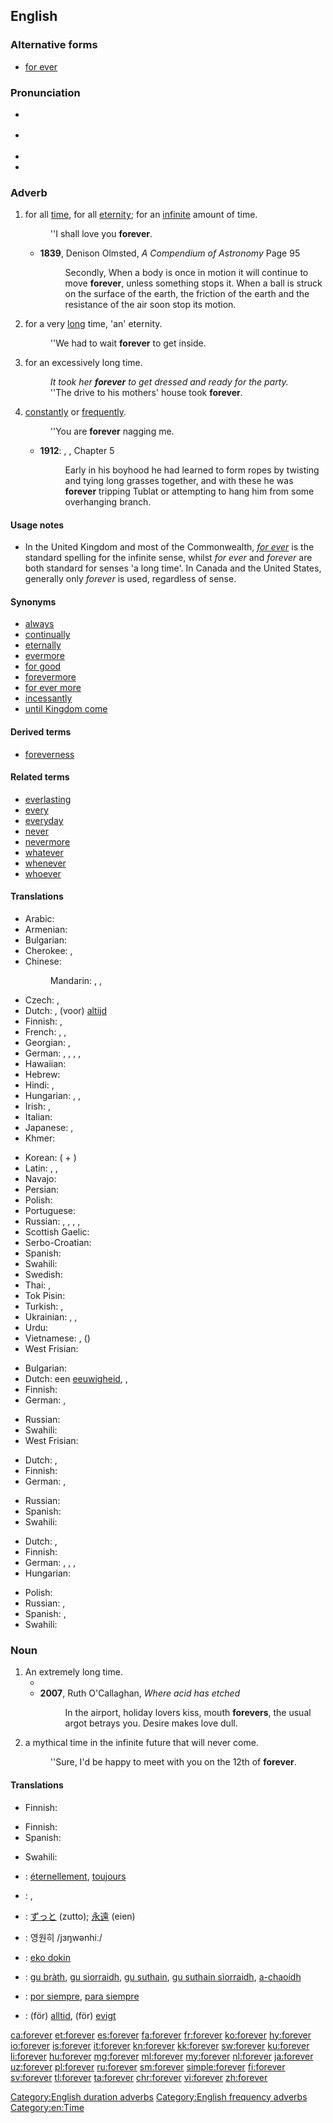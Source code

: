 ==English==

===Alternative forms===
* [[for ever]]

===Pronunciation===
* {{a|UK}} {{IPA|/fəˈɹɛvə(ɹ)/}}
* {{a|US}} {{IPA|/fəɹˈɛvɚ/}}
* {{audio|en-us-forever.ogg|Audio (US)}}
* {{rhymes|ɛvə(r)}}

===Adverb===
{{en-adv|-}}

# {{context|duration|lang=en}} for all [[time]], for all [[eternity]]; for an [[infinite]] amount of time.
#: ''I shall love you '''forever'''.
#* '''1839''', Denison Olmsted, ''A Compendium of Astronomy'' Page 95
#*: Secondly, When a body is once in motion it will continue to move '''forever''', unless something stops it. When a ball is struck on the surface of the earth, the friction of the earth and the resistance of the air soon stop its motion.
# {{context|duration|colloquial|lang=en}} for a very [[long]] time, 'an' eternity.
#: ''We had to wait '''forever''' to get inside.
# {{context|duration|colloquial|lang=en}} for an excessively long time.
#: ''It took her '''forever''' to get dressed and ready for the party.''
#: ''The drive to his mothers' house took '''forever'''.
# {{context|frequency|lang=en}} [[constantly]] or [[frequently]].
#: ''You are '''forever''' nagging me.
#* '''1912''': {{w|Edgar Rice Burroughs}}, {{w|Tarzan of the Apes}}, Chapter 5
#*: Early in his boyhood he had learned to form ropes by twisting and tying long grasses together, and with these he was '''forever''' tripping Tublat or attempting to hang him from some overhanging branch.

====Usage notes====
* In the United Kingdom and most of the Commonwealth, ''[[for ever]]'' is the standard spelling for the infinite sense, whilst ''for ever'' and ''forever'' are both standard for senses 'a long time'. In Canada and the United States, generally only ''forever'' is used, regardless of sense.

====Synonyms====
{{checksense}}
* [[always]]
* [[continually]]
* [[eternally]]
* [[evermore]]
* [[for good]]
* [[forevermore]]
* [[for ever more]]
* [[incessantly]]
* [[until Kingdom come]]

====Derived terms====
* [[foreverness]]

====Related terms====
* [[everlasting]]
* [[every]]
* [[everyday]]
* [[never]]
* [[nevermore]]
* [[whatever]]
* [[whenever]]
* [[whoever]]

====Translations====
{{trans-top|for all time, for all eternity; for an infinite amount of time}}
* Arabic: {{t|ar|إلى الأبد|tr='ílaa al-'ábad|sc=Arab}}
* Armenian: {{t|hy|ընդմիշտ|tr=ëndmišt|sc=Armn}}
* Bulgarian: {{t+|bg|завинаги|sc=Cyrl}}
* Cherokee: {{t|chr|ᎢᎪᎯᏛ|tr=i-go-hi-dv|sc=Cher}}, {{t|chr|ᎢᎪᎯᏓᏊᎨᏒ|tr=igohidaquugesv|sc=Cher}}
* Chinese:
*: Mandarin: {{t+|cmn|永久|tr=yǒngjiǔ|sc=Hani}}, {{t+|cmn|永遠|sc=Hani}}, {{t+|cmn|永远|tr=yǒngyuǎn|sc=Hani}}
* Czech: {{t|cs|navždy}}, {{t|cs|na věky}}
* Dutch: {{t|nl|eeuwig}}, (voor) [[altijd]]
* Finnish: {{t+|fi|ikuisesti}}, {{t|fi|ikiajoiksi}}
* French: {{t+|fr|à jamais}}, {{t+|fr|toujours}}, {{t+|fr|pour toujours}}
* Georgian: {{t|ka|მუდამ|sc=Geor}}, {{t|ka|სამუდამოდ|sc=Geor}}
* German: {{t+|de|für immer}}, {{t+|de|ewig}}, {{t+|de|unaufhörlich}}, {{t+|de|auf}} {{t+|de|immer}}, {{t|de|für eger}}
* Hawaiian: {{t|haw|mau loa}}
* Hebrew: {{t|he|לנצח|tr=lanétsaḥ|sc=Hebr}}
* Hindi: {{t|hi|हमेशा के लिए|tr=hameśā ke li'e|sc=Deva}}, {{t|hi|कभी के लिए|tr=kabhī ke li'e|sc=Deva}}
* Hungarian: {{t+|hu|örökre}}, {{t+|hu|örökké}}, {{t|hu|mindörökké}}
* Irish: {{t|ga|go bráth}}, {{t|ga|go deo}}
* Italian: {{t|it|per sempre}}
* Japanese: {{t+|ja|永久|tr=えいきゅうに, eikyū-ni|alt=永久に|sc=Jpan}}, {{t+|ja|永遠|tr=えいえんに, eien-ni|alt=永遠に|sc=Jpan}}
* Khmer: {{t+|km|រហូត|tr=rahoat|sc=Khmr}}
{{trans-mid}}
* Korean: {{t+|ko|영원|tr=yeongwon-hi|alt=영원히|sc=Hang}} ({{t+|ko|永遠|sc=Hang}} + {{t+|ko|히|sc=Hang}})
* Latin: {{t|la|in perpetuum}}, {{t|la|in omne tempus}}, {{t|la|perpetuum}}
* Navajo: {{t|nv|hoolʼáágóó}}
* Persian: {{t|fa|برای همیشه|tr=barâ-ye hamiše|sc=fa-Arab}}
* Polish: {{t|pl|na zawsze}}
* Portuguese: {{t|pt|para sempre}}
* Russian: {{t+|ru|вечно|tr=véčno}}, {{t+|ru|всегда|tr=vsegdá}}, {{t+|ru|навсегда|tr=navsegdá}}, {{t+|ru|навеки|tr=navéki}}, {{t+|ru|навечно|tr=navéčno|sc=Cyrl}}
* Scottish Gaelic: {{t|gd|gu bràth}}
* Serbo-Croatian: {{t|sh|заувек|tr=zaubek|sc=Cyrl}}
* Spanish: {{t|es|para siempre}}
* Swahili: {{t+|sw|milele}}
* Swedish: {{t|sv|för alltid}}
* Thai: {{t|th|ตลอดไป|tr=dtà-lòt-bpai|sc=Thai}}, {{t|th|นิรันดร์|tr=ní-ran|sc=Thai}}
* Tok Pisin: {{t|tpi|oltaim}}
* Turkish: {{t|tr|sonsuza kadar}}, {{t|tr|sonsuza dek}}
* Ukrainian: {{t|uk|назавжди|tr=nazávždy, nazavždý|sc=Cyrl}}, {{t|uk|навік|tr=navík|sc=Cyrl}}, {{t|uk|вічно|tr=víčno|sc=Cyrl}}
* Urdu: {{t|ur|ہمیشہ کے لئے|tr=hameśā ke li'e|sc=ur-Arab}}
* Vietnamese: {{t+|vi|mãi mãi}}, {{t+|vi|vĩnh viễn}} ({{t|vi|永遠}})
* West Frisian: {{t|fy|ivich}}
{{trans-bottom}}

{{trans-top|''(colloquially)'' for a very long time}}
* Bulgarian: {{t+|bg|навеки|sc=Cyrl}}
* Dutch: een [[eeuwigheid]], {{t|nl|eeuwen}}, {{t|nl|tijden|p}}
* Finnish: {{t|fi|ikuisuus|alt=ikuisuuden}}
* German: {{t+|de|ewig}}, {{t+|de|für immer}}
{{trans-mid}}
* Russian: {{t|ru|целую вечность|tr=céluju véčnost'}}
* Swahili: {{t+|sw|milele}}
* West Frisian: {{t|fy|ivich}}
{{trans-bottom}}

{{trans-top|''(colloquially)'' for an excessively long time}}
* Dutch: {{t+|nl|eeuwig}}, {{t+|nl|eindeloos}}
* Finnish: {{t|fi|ikuisuus|alt=ikuisuuden}}
* German: {{t+|de|ewig}}, {{t+|de|für immer}}
{{trans-mid}}
* Russian: {{t|ru|целую вечность|tr=céluju véčnost'}}
* Spanish: {{t|es|por siempre}}
* Swahili: {{t+|sw|milele}}
{{trans-bottom}}

{{trans-top|''(colloquially)'' constantly or frequently}}
* Dutch: {{t|nl|steed}}, {{t+|nl|altijd}}
* Finnish: {{t+|fi|aina}}
* German: {{t+|de|ewig}}, {{t+|de|ständig}}, {{t+|de|unaufhörlich}}, {{t|de|andauernd}}
* Hungarian: {{t+|hu|örökké}}
{{trans-mid}}
* Polish: {{t|pl|cały czas|m}}
* Russian: {{t+|ru|вечно|tr=véčno}}, {{t+|ru|постоянно|sc=Cyrl|tr=postojánno}}
* Spanish: {{t|es|constantemente}}, {{t|es|sin cesar}}
* Swahili: {{t+|sw|milele}}
{{trans-bottom}}

===Noun===
{{en-noun}}

# An extremely long time.
#* {{quote-journal|date=September|year=2001|vol=225|issue=36|page=12|title=The Braves' last stand|author=Michael Knisley|journal=Sporting News|passage=It's been a fortnight of '''forevers''' since the Braves could count on a late-game comeback.}}
#* '''2007''', Ruth O'Callaghan, ''Where acid has etched''
#*: In the airport, holiday lovers kiss, mouth '''forevers''', the usual argot betrays you. Desire makes love dull.
# {{context|colloquial|lang=en}} a mythical time in the infinite future that will never come.
#: ''Sure, I'd be happy to meet with you on the 12th of '''forever'''.

====Translations====
{{trans-top|extremeley long time}}
* Finnish: {{t|fi|ikuisuus}}
{{trans-mid}}
{{trans-bottom}}

{{trans-top|mythical time in the infinite future}}
* Finnish: {{t+|fi|iäisyys}}
* Spanish: {{t+|es|eternidad}}
{{trans-mid}}
* Swahili: {{t+|sw|milele}}
{{trans-bottom}}

{{checktrans-top}}
* {{ttbc|fr}}: [[éternellement]], [[toujours]]
* {{ttbc|he}}: {{t|he|לעד|tr=la'ad}}, {{t|he|לנצח|tr=laneitzach}}
* {{ttbc|ja}}: [[ずっと]] (zutto); [[永遠]] (eien)
* {{ttbc|ko}}: 영원히 /jɜŋwənhiː/
{{trans-mid}}
* {{ttbc|na}}: [[eko dokin]]
* {{ttbc|gd}}: [[gu bràth]], [[gu sìorraidh]], [[gu suthain]], [[gu suthain sìorraidh]], [[a-chaoidh]]
* {{ttbc|es}}: [[por siempre]], [[para siempre]]
* {{ttbc|sv}}: (för) [[alltid]], (för) [[evigt]]
{{trans-bottom}}

[[Category:English duration adverbs]]
[[Category:English frequency adverbs]]
[[Category:en:Time]]

[[ca:forever]]
[[et:forever]]
[[es:forever]]
[[fa:forever]]
[[fr:forever]]
[[ko:forever]]
[[hy:forever]]
[[io:forever]]
[[is:forever]]
[[it:forever]]
[[kn:forever]]
[[kk:forever]]
[[sw:forever]]
[[ku:forever]]
[[li:forever]]
[[hu:forever]]
[[mg:forever]]
[[ml:forever]]
[[my:forever]]
[[nl:forever]]
[[ja:forever]]
[[uz:forever]]
[[pl:forever]]
[[ru:forever]]
[[sm:forever]]
[[simple:forever]]
[[fi:forever]]
[[sv:forever]]
[[tl:forever]]
[[ta:forever]]
[[chr:forever]]
[[vi:forever]]
[[zh:forever]]